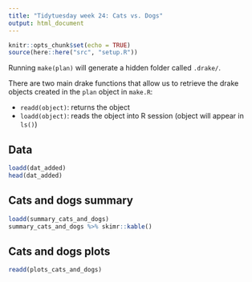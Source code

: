 ```yaml
---
title: "Tidytuesday week 24: Cats vs. Dogs"
output: html_document
---
```


```r
knitr::opts_chunk$set(echo = TRUE)
source(here::here("src", "setup.R"))
```


Running `make(plan)` will generate a hidden folder called `.drake/`. 

There are two main drake functions that allow us to retrieve the drake objects created in the `plan` object in `make.R`: 

- `readd(object)`: returns the object 
- `loadd(object)`: reads the object into R session (object will appear in `ls()`)


## Data

```r
loadd(dat_added)
head(dat_added)
```

## Cats and dogs summary

```r
loadd(summary_cats_and_dogs)
summary_cats_and_dogs %>% skimr::kable()
```

## Cats and dogs plots


```r
readd(plots_cats_and_dogs)
```
